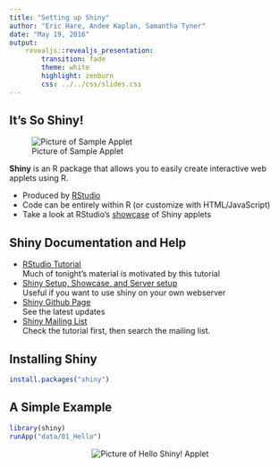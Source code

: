 ```yaml
---
title: "Setting up Shiny"
author: "Eric Hare, Andee Kaplan, Samantha Tyner"
date: "May 19, 2016"
output: 
    revealjs::revealjs_presentation:
        transition: fade
        theme: white
        highlight: zenburn
        css: ../../css/slides.css
---
```


## It's So Shiny!

![Picture of Sample Applet](images/SampleAppImage.png)

**Shiny** is an R package that allows you to easily create interactive web applets using R. 

- Produced by [RStudio](http://shiny.rstudio.com)
- Code can be entirely within R (or customize with HTML/JavaScript)
- Take a look at RStudio's [showcase](http://shiny.rstudio.com/gallery/) of Shiny applets

## Shiny Documentation and Help

- [RStudio Tutorial](http://shiny.rstudio.com/tutorial/)  
Much of tonight's material is motivated by this tutorial
- [Shiny Setup, Showcase, and Server setup](http://shiny.rstudio.com)  
Useful if you want to use shiny on your own webserver
- [Shiny Github Page](https://github.com/rstudio/shiny)  
See the latest updates
- [Shiny Mailing List](https://groups.google.com/forum/#!forum/shiny-discuss)  
Check the tutorial first, then search the mailing list.

## Installing Shiny

```r
install.packages("shiny")
```

## A Simple Example

```r
library(shiny)
runApp("data/01_Hello")
```
<center>
<img src="images/HelloShinyScreenshot.png" alt="Picture of Hello Shiny! Applet">
</center>

